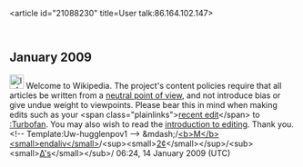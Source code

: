 <article id="21088230" title=User talk:86.164.102.147>
	<talkpage id="21088230" title="User talk:86.164.102.147">

== January 2009 ==

[[Image:Information.svg|25px]] Welcome to Wikipedia. The project's content policies require that all articles be written from a [[Wikipedia:Neutral point of view|neutral point of view]], and not introduce bias or give undue weight to viewpoints. Please bear this in mind when making edits such as your &lt;span class=&quot;plainlinks&quot;&gt;[http://en.wikipedia.org/wiki/Turbofan?diff=263986465 recent edit]&lt;/span&gt; to [[:Turbofan]]. You may also wish to read the [[Wikipedia:Introduction|introduction to editing]]. Thank you. &lt;!-- Template:Uw-hugglenpov1 --&gt; &amp;mdash;/[[User:Mendaliv|&lt;b&gt;M&lt;/b&gt;&lt;small&gt;endaliv&lt;/small&gt;]]/&lt;sup&gt;&lt;small&gt;[[User talk:Mendaliv|2¢]]&lt;/small&gt;&lt;/sup&gt;/&lt;sub&gt;&lt;small&gt;[[Special:Contributions/Mendaliv|Δ's]]&lt;/small&gt;&lt;/sub&gt;/ 06:24, 14 January 2009 (UTC)
	</talkpage>
</article>